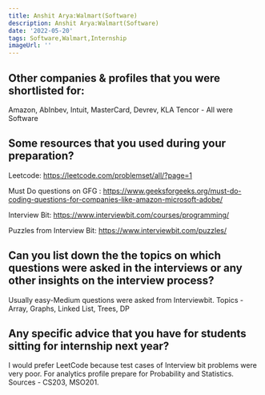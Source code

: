 ```yaml
---
title: Anshit Arya:Walmart(Software)
description: Anshit Arya:Walmart(Software)
date: '2022-05-20'
tags: Software,Walmart,Internship
imageUrl: ''
---
```


## Other companies & profiles that you were shortlisted for:
Amazon, AbInbev, Intuit, MasterCard, Devrev, KLA Tencor - All were Software

## Some resources that you used during your preparation?


Leetcode: https://leetcode.com/problemset/all/?page=1

Must Do questions on GFG : https://www.geeksforgeeks.org/must-do-coding-questions-for-companies-like-amazon-microsoft-adobe/

Interview Bit:  https://www.interviewbit.com/courses/programming/

Puzzles from Interview Bit: https://www.interviewbit.com/puzzles/

## Can you list down the the topics on which questions were asked in the interviews or any other insights on the interview process?
Usually easy-Medium questions were asked from Interviewbit. 
Topics - Array, Graphs, Linked List, Trees, DP
## Any specific advice that you have for students sitting for internship next year?
I would prefer LeetCode because test cases of Interview bit problems were very poor.
For analytics profile prepare for Probability and Statistics. Sources -  CS203, MSO201.

